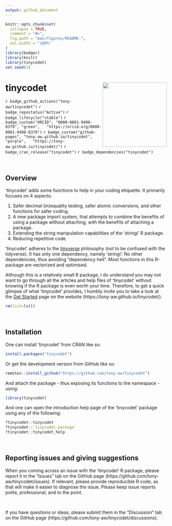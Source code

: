 ---
output: github_document
---

<!-- README.md is generated from README.Rmd. Please edit that file -->

```{r, include = FALSE}
knitr::opts_chunk$set(
  collapse = TRUE,
  comment = "#>",
  fig.path = "man/figures/README-",
  out.width = "100%"
)
library(badger)
library(knitr)
library(tinycodet)
set.seed(1)
```

# tinycodet <a href="https://github.com/tony-aw/tinycodet/"><img src="man/figures/tinycodet.svg" align="right" height="138" style="float:right; height:200px;" /></a>


<!-- badges: start -->
`r badge_github_actions("tony-aw/tinycodet")`
`r badge_repostatus("Active")`
`r badge_lifecycle("stable")`
`r badge_custom("ORCID", "0000-0001-9498-8379", "green",   "https://orcid.org/0000-0001-9498-8379")`
`r badge_custom("github-pages", "tony-aw.github.io/tinycodet", "purple",   "https://tony-aw.github.io/tinycodet/")`
`r badge_cran_release("tinycodet")`
`r badge_dependencies("tinycodet")`
<!-- badges: end -->

<!-- [![](man/figures/tinycodet.svg)](https://github.com/tony-aw/tinycodet/) -->

&nbsp;

## Overview

'tinycodet' adds some functions to help in your coding etiquette. It primarily focuses on 4 aspects:

 1) Safer decimal (in)equality testing, safer atomic conversions, and other functions for safer coding.
 2) A new package import system, that attempts to combine the benefits of using a package without attaching, with the benefits of attaching a package.
 3) Extending the string manipulation capabilities of the 'stringi' R package.
 4) Reducing repetitive code.

'tinycodet' adheres to the [tinyverse](https://www.tinyverse.org/) philosophy (not to be confused with the tidyverse). It has only one dependency, namely 'stringi'. No other dependencies, thus avoiding "dependency hell". Most functions in this R-package are vectorized and optimised.

Although this is a relatively small R package, I do understand you may not want to go through all the articles and help files of 'tinycodet' without knowing if the R package is even worth your time. Therefore, to get a quick glimpse of what 'tinycodet' provides, I humbly invite you to take a look at the [Get Started](https://tony-aw.github.io/tinycodet/articles/tinycodet.html) page on the website (https://tony-aw.github.io/tinycodet/).



```{r echo=FALSE}
rm(list=ls())
```

&nbsp;

## Installation

One can install 'tinycodet' from CRAN like so:


```{r eval=FALSE}
install.packages("tinycodet")
```

Or get the development version from GitHub like so:

```{r eval=FALSE}
remotes::install_github("https://github.com/tony-aw/tinycodet")
```


And attach the package - thus exposing its functions to the namespace - using:

```{r}
library(tinycodet)
```

And one can open the introduction help page of the 'tinycodet' package using any of the following:

```{r eval=FALSE}
?tinycodet::tinycodet
?tinycodet::`tinycodet-package`
?tinycodet::tinycodet_help
```



&nbsp;

## Reporting issues and giving suggestions

When you coming across an issue with the 'tinycodet' R package, please report it in the "Issues" tab on the GitHub page (https://github.com/tony-aw/tinycodet/issues). If relevant, please provide reproducible R code, as that will make it easier to diagnose the issue. Please keep issue reports polite, professional, and to the point.

&nbsp;

If you have questions or ideas, please submit them in the "Discussion" tab on the GitHub page (https://github.com/tony-aw/tinycodet/discussions).

&nbsp;

